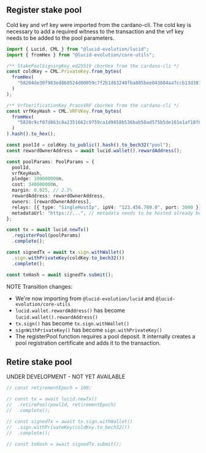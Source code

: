 ## Register stake pool

Cold key and vrf key were imported from the cardano-cli. The cold key is necessary to add a required witness to the transaction and the vrf key needs to be added to the pool parameters.

```typescript
import { Lucid, CML } from "@lucid-evolution/lucid";
import { fromHex } from "@lucid-evolution/core-utils";

/** StakePoolSigningKey_ed25519 cborHex from the cardano-cli */
const coldKey = CML.PrivateKey.from_bytes(
  fromHex(
    "58204de30f983ed860524d00059c7f2b1d63240fba805bee043604aa7ccb13d387e9"
  )
);

/** VrfVerificationKey_PraosVRF cborHex from the cardano-cli */
const vrfKeyHash = CML.VRFVKey.from_bytes(
  fromHex(
    "5820c9cf07d863c8a2351662c9759ca1d9858b536bab50ad575b5de161e1af18f887"
  )
).hash().to_hex();

const poolId = coldKey.to_public().hash().to_bech32("pool");
const rewardOwnerAddress = await lucid.wallet().rewardAddress();

const poolParams: PoolParams = {
  poolId,
  vrfKeyHash,
  pledge: 100000000n,
  cost: 340000000n,
  margin: 0.025, // 2.5%
  rewardAddress: rewardOwnerAddress,
  owners: [rewardOwnerAddress],
  relays: [{ type: "SingleHostIp", ipV4: "123.456.789.0", port: 3000 }],
  metadataUrl: "https://...", // metadata needs to be hosted already before registering the pool
};

const tx = await lucid.newTx()
  .registerPool(poolParams)
  .complete();

const signedTx = await tx.sign.withWallet()
  .sign.withPrivateKey(coldKey.to_bech32())
  .complete();

const txHash = await signedTx.submit();
```

NOTE Transition changes:

- We're now importing from `@lucid-evolution/lucid` and `@lucid-evolution/core-utils`
- `lucid.wallet.rewardAddress()` has become `lucid.wallet().rewardAddress()`
- `tx.sign()` has become `tx.sign.withWallet()`
- `signWithPrivateKey()` has become `sign.withPrivateKey()`
- The registerPool function requires a pool deposit. It internally creates a pool registration certificate and adds it to the transaction.

## Retire stake pool

UNDER DEVELOPMENT - NOT YET AVAILABLE

```typescript
// const retirementEpoch = 100;

// const tx = await lucid.newTx()
//  .retirePool(poolId, retirementEpoch)
//  .complete();

// const signedTx = await tx.sign.withWallet()
//  .sign.withPrivateKey(coldKey.to_bech32())
//  .complete();

// const txHash = await signedTx.submit();
```

